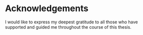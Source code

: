 # Acknowledgements {.unnumbered}

```{=latex}
\pagenumbering{roman}
```

I would like to express my deepest gratitude to all those who have supported and guided me throughout the course of this thesis.
